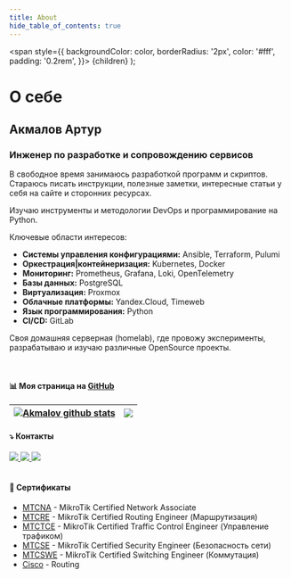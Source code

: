 ```yaml
---
title: About
hide_table_of_contents: true
---
```


  <span
    style={{
      backgroundColor: color,
      borderRadius: '2px',
      color: '#fff',
      padding: '0.2rem',
    }}>
    {children}
  </span>
);

# О себе

## Акмалов Артур
### Инженер по разработке и сопровождению сервисов

В свободное время занимаюсь разработкой программ и скриптов. Стараюсь писать инструкции, полезные заметки, интересные статьи у себя на сайте и сторонних ресурсах.

Изучаю инструменты и методологии <Highlight color="#339665">DevOps</Highlight> и программирование на <Highlight color="#306998">Python</Highlight>.

Ключевые области интересов:
- **Системы управления конфигурациями:** Ansible, Terraform, Pulumi
- **Оркестрация|контейнеризация:** Kubernetes, Docker
- **Мониторинг:** Prometheus, Grafana, Loki, OpenTelemetry
- **Базы данных:** PostgreSQL
- **Виртуализация:** Proxmox
- **Облачные платформы:** Yandex.Cloud, Timeweb
- **Язык программирования:** Python
- **CI/CD:** GitLab

Своя домашняя серверная (homelab), где провожу эксперименты, разрабатываю и изучаю различные OpenSource проекты.


<!--
:::tip
Some **content** with _Markdown_ `syntax`. Check [this `api`](#).
:::
-->

<br/>

#### 📊 Моя страница на [GitHub](https://github.com/akmalovaa)
| <a href="https://github.com/akmalovaa"><img align="center" src="https://github.akmalov.com/api?username=akmalovaa&theme=tokyonight&count_private=true&show_icons=true" alt="Akmalov github stats" /></a> | <a href="https://github.com/akmalovaa"><img align="center" src="https://github.akmalov.com/api/top-langs/?theme=tokyonight&count_private=true&show_icons=true&layout=compact" /></a>
| ------------- | ------------- |



#### ⤵️ Контакты

<div>
    <a href="https://www.linkedin.com/in/akmalov-artur/" alt="Linkedin">
      <img src="https://img.shields.io/badge/-Linkedin-0e76a8?style=for-the-badge&logo=Linkedin&logoColor=white" />
    </a>
    <a href="mailto:akmalov.mail@gmail.com" alt="Gmail">
      <img src="https://img.shields.io/badge/-Gmail-d93025?style=for-the-badge&labelColor=d93025&logo=gmail&logoColor=white" />
    </a>
    <a href="https://t.me/AAkmalov" alt="Telegram">
      <img src="https://img.shields.io/badge/-Telegram-2ca5e0?style=for-the-badge&labelColor=2ca5e0&logo=telegram&logoColor=white" />
    </a>
</div>


<br/>

#### 📄 Сертификаты

- <a href="./certs/MTCNA.pdf" target="_blank">MTCNA</a> - MikroTik Certified Network Associate
- <a href="./certs/MTCRE.pdf" target="_blank">MTCRE</a> - MikroTik Certified Routing Engineer (Маршрутизация)
- <a href="./certs/MTCTCE.pdf" target="_blank">MTCTCE</a> - MikroTik Certified Traffic Control Engineer (Управление трафиком)
- <a href="./certs/MTCSE.pdf" target="_blank">MTCSE</a> - MikroTik Certified Security Engineer (Безопасность сети)
- <a href="./certs/MTCSWE.pdf" target="_blank">MTCSWE</a> - MikroTik Certified Switching Engineer (Коммутация)
- <a href="./certs/cisco.pdf" target="_blank">Cisco</a> - Routing

